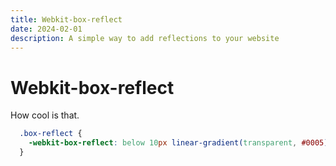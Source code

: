 ```yaml
---
title: Webkit-box-reflect
date: 2024-02-01
description: A simple way to add reflections to your website
---
```

<div className="mx-auto mb-24 w-full max-w-2xl box-reflect">
    <h1 className="text-4xl font-bold">Webkit-box-reflect</h1>
</div>
How cool is that.

```css
  .box-reflect {
    -webkit-box-reflect: below 10px linear-gradient(transparent, #0005);
  }
```